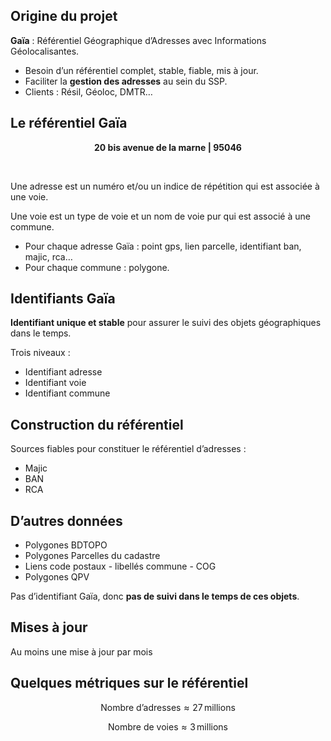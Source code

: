## Origine du projet

[**Gaïa**]{.green2} : Référentiel Géographique d'Adresses avec Informations Géolocalisantes.
<!-- Est ce que la définition est bonne ? -->

- Besoin d'un référentiel complet, stable, fiable, mis à jour.
- Faciliter la [**gestion des adresses**]{.blue2} au sein du SSP.
- Clients : Résil, Géoloc, DMTR...

<!-- Est ce que la liste des clients est ok ? -->

## Le référentiel Gaïa

<center>[**20 bis avenue de la marne   |   95046**]{.blue2}</center>

<br>

Une adresse est un numéro et/ou un indice de répétition qui est associée à une voie.

Une voie est un type de voie et un nom de voie pur qui est associé à une commune.

- Pour chaque adresse Gaïa : point gps, lien parcelle, identifiant ban, majic, rca...
- Pour chaque commune : polygone.

<!-- Peut etre mettre un schema des données finalement -->

## Identifiants Gaïa

[**Identifiant unique et stable**]{.green2} pour assurer le suivi des objets géographiques dans le temps.  

Trois niveaux :

- Identifiant adresse
- Identifiant voie
- Identifiant commune

## Construction du référentiel

Sources fiables pour constituer le référentiel d'adresses :

- Majic
- BAN
- RCA

## D'autres données

- Polygones BDTOPO
- Polygones Parcelles du cadastre
- Liens code postaux - libellés commune - COG
- Polygones QPV

Pas d'identifiant Gaïa, donc [**pas de suivi dans le temps de ces objets**]{.blue2}.

## Mises à jour

Au moins une mise à jour par mois  

<!-- Mettre le schema temporel de mis à jour -->

## Quelques métriques sur le référentiel

$$
\text{Nombre d'adresses} \approx 27 \, \text{millions}
$$

$$
\text{Nombre de voies} \approx 3 \, \text{millions}
$$

<!-- Est ce que les métriques sont correctes ? -->

